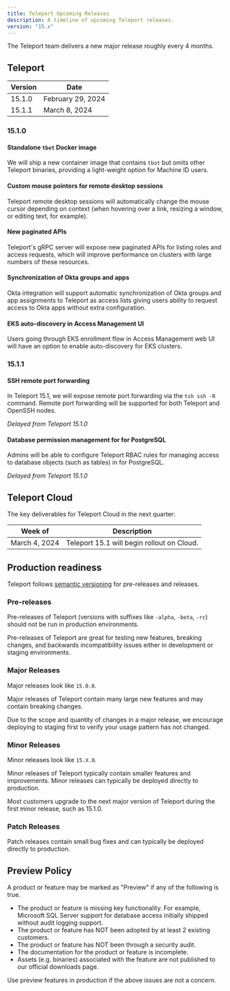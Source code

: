 ```yaml
---
title: Teleport Upcoming Releases
description: A timeline of upcoming Teleport releases.
version: "15.x"
---
```


The Teleport team delivers a new major release roughly every 4 months.

## Teleport

| Version | Date              |
| ------- | ----------------- |
| 15.1.0  | February 29, 2024 |
| 15.1.1  | March 8, 2024     |

### 15.1.0

#### Standalone `tbot` Docker image

We will ship a new container image that contains `tbot` but omits other
Teleport binaries, providing a light-weight option for Machine ID users.

#### Custom mouse pointers for remote desktop sessions

Teleport remote desktop sessions will automatically change the mouse cursor
depending on context (when hovering over a link, resizing a window, or editing
text, for example).

#### New paginated APIs

Teleport's gRPC server will expose new paginated APIs for listing roles and
access requests, which will improve performance on clusters with large numbers
of these resources.

#### Synchronization of Okta groups and apps

Okta integration will support automatic synchronization of Okta groups and app
assignments to Teleport as access lists giving users ability to request access
to Okta apps without extra configuration.

#### EKS auto-discovery in Access Management UI

Users going through EKS enrollment flow in Access Management web UI will have
an option to enable auto-discovery for EKS clusters.

### 15.1.1

#### SSH remote port forwarding

In Teleport 15.1, we will expose remote port forwarding via the `tsh ssh -R`
command. Remote port forwarding will be supported for both Teleport and OpenSSH
nodes.

*Delayed from Teleport 15.1.0*

#### Database permission management for for PostgreSQL

Admins will be able to configure Teleport RBAC rules for managing access to
database objects (such as tables) in for PostgreSQL.

*Delayed from Teleport 15.1.0*

## Teleport Cloud

The key deliverables for Teleport Cloud in the next quarter:

| Week of       | Description                                |
| ------------- | ------------------------------------------ |
| March 4, 2024 | Teleport 15.1 will begin rollout on Cloud. |

## Production readiness

Teleport follows [semantic versioning](https://semver.org) for pre-releases and
releases.

### Pre-releases

Pre-releases of Teleport (versions with suffixes like `-alpha`, `-beta`, `-rc`)
should not be run in production environments.

Pre-releases of Teleport are great for testing new features, breaking changes,
and backwards incompatibility issues either in development or staging
environments.

### Major Releases

Major releases look like `15.0.0`.

Major releases of Teleport contain many large new features and may contain
breaking changes.

Due to the scope and quantity of changes in a major release, we encourage
deploying to staging first to verify your usage pattern has not changed.

### Minor Releases

Minor releases look like `15.X.0`.

Minor releases of Teleport typically contain smaller features and improvements.
Minor releases can typically be deployed directly to production.

Most customers upgrade to the next major version of Teleport during the first
minor release, such as 15.1.0.

### Patch Releases

Patch releases contain small bug fixes and can typically be deployed directly
to production.

## Preview Policy

A product or feature may be marked as "Preview" if any of the following is
true.

- The product or feature is missing key functionality. For example, Microsoft
  SQL Server support for database access initially shipped without audit
  logging support.
- The product or feature has NOT been adopted by at least 2 existing customers.
- The product or feature has NOT been through a security audit.
- The documentation for the product or feature is incomplete.
- Assets (e.g. binaries) associated with the feature are not published to our
  official downloads page.

Use preview features in production if the above issues are not a concern.
